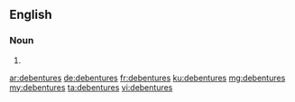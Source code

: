 ==English==

===Noun===
{{head|en}}

# {{plural of|debenture}}

[[ar:debentures]]
[[de:debentures]]
[[fr:debentures]]
[[ku:debentures]]
[[mg:debentures]]
[[my:debentures]]
[[ta:debentures]]
[[vi:debentures]]